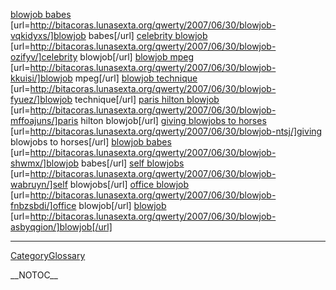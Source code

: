 <a href= http://bitacoras.lunasexta.org/qwerty/2007/06/30/blowjob-vqkidyxs/ >blowjob babes</a>   [url=http://bitacoras.lunasexta.org/qwerty/2007/06/30/blowjob-vqkidyxs/]blowjob babes[/url]   <a href= http://bitacoras.lunasexta.org/qwerty/2007/06/30/blowjob-ozifyv/ >celebrity blowjob</a>   [url=http://bitacoras.lunasexta.org/qwerty/2007/06/30/blowjob-ozifyv/]celebrity blowjob[/url]   <a href= http://bitacoras.lunasexta.org/qwerty/2007/06/30/blowjob-kkuisi/ >blowjob mpeg</a>   [url=http://bitacoras.lunasexta.org/qwerty/2007/06/30/blowjob-kkuisi/]blowjob mpeg[/url]   <a href= http://bitacoras.lunasexta.org/qwerty/2007/06/30/blowjob-fyuez/ >blowjob technique</a>   [url=http://bitacoras.lunasexta.org/qwerty/2007/06/30/blowjob-fyuez/]blowjob technique[/url]   <a href= http://bitacoras.lunasexta.org/qwerty/2007/06/30/blowjob-mffoajuns/ >paris hilton blowjob</a>   [url=http://bitacoras.lunasexta.org/qwerty/2007/06/30/blowjob-mffoajuns/]paris hilton blowjob[/url]   <a href= http://bitacoras.lunasexta.org/qwerty/2007/06/30/blowjob-ntsj/ >giving blowjobs to horses</a>   [url=http://bitacoras.lunasexta.org/qwerty/2007/06/30/blowjob-ntsj/]giving blowjobs to horses[/url]   <a href= http://bitacoras.lunasexta.org/qwerty/2007/06/30/blowjob-shwmx/ >blowjob babes</a>   [url=http://bitacoras.lunasexta.org/qwerty/2007/06/30/blowjob-shwmx/]blowjob babes[/url]   <a href= http://bitacoras.lunasexta.org/qwerty/2007/06/30/blowjob-wabruyn/ >self blowjobs</a>   [url=http://bitacoras.lunasexta.org/qwerty/2007/06/30/blowjob-wabruyn/]self blowjobs[/url]   <a href= http://bitacoras.lunasexta.org/qwerty/2007/06/30/blowjob-fnbzsbdi/ >office blowjob</a>   [url=http://bitacoras.lunasexta.org/qwerty/2007/06/30/blowjob-fnbzsbdi/]office blowjob[/url]   <a href= http://bitacoras.lunasexta.org/qwerty/2007/06/30/blowjob-asbyqgion/ >blowjob</a>   [url=http://bitacoras.lunasexta.org/qwerty/2007/06/30/blowjob-asbyqgion/]blowjob[/url]
----
[[CategoryGlossary]]

__NOTOC__